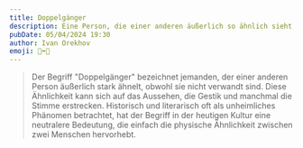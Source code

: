 ```yaml
---
title: Doppelgänger
description: Eine Person, die einer anderen äußerlich so ähnlich sieht, dass sie leicht für diese gehalten werden kann.
pubDate: 05/04/2024 19:30
author: Ivan Orekhov
emoji: 👤➡️👤
---
```


> Der Begriff "Doppelgänger" bezeichnet jemanden, der einer anderen Person äußerlich stark ähnelt, obwohl sie nicht verwandt sind.
> Diese Ähnlichkeit kann sich auf das Aussehen, die Gestik und manchmal die Stimme erstrecken.
> Historisch und literarisch oft als unheimliches Phänomen betrachtet, hat der Begriff in der heutigen Kultur eine neutralere Bedeutung,
> die einfach die physische Ähnlichkeit zwischen zwei Menschen hervorhebt.